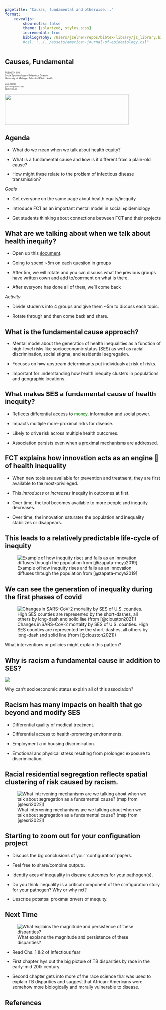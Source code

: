 ```yaml
---
pagetitle: "Causes, fundamental and otherwise..."
format: 
    revealjs:
        show-notes: false
        theme: [solarized, styles.scss]
        incremental: true
        bibliography: /Users/jzelner/repos/bibtex-library/jz_library.bib
        #csl: "../../assets/american-journal-of-epidemiology.csl"
---
```


## Causes, Fundamental
<div class="paddeddiv">
  <p style="font-size:0.5em; text-align: left;">
      PUBHLTH 405  
      Social Epidemiology of Infectious Disease  
      University of Michigan School of Public Health
      <br><br>
      Jon Zelner  
      `jzelner@umich.edu`  
      [`epibayes.io`](https://epibayes.io) 
    </p>
</div>

![](../images/epid_logo.png){.absolute bottom=0 right=50 width="400" height="100"}

## Agenda

- What do we mean when we talk about <span class="alert">health equity</span>? 

- What is a <span class="alert">fundamental cause</span> and how is it different from a plain-old cause?

- How might these relate to the problem of <span class="alert">infectious disease transmission</span>?

:::{.notes}

*Goals*

- Get everyone on the same page about health equity/inequity

- Introduce FCT as an important mental model in social epidemiology

- Get students thinking about connections between FCT and their projects

:::

## What are we talking about when we talk about health inequity?

- Open up this [document](https://docs.google.com/document/d/1iuN_MhT-Jh2uVQj_raZcUnKJKfwAgLkzhRWARtGLEkk/edit?usp=sharing).

- Going to spend ~5m on each question in groups

- After 5m, we will rotate and you can discuss what the previous groups have written down and add to/comment on what is there.

- After everyone has done all of them, we'll come back

:::{.notes}

*Activity*

- Divide students into 4 groups and give them ~5m to discuss each topic.

- Rotate through and then come back and share. 

:::


## What is the <span class="alert">fundamental cause</span> approach?

- Mental model about the generation of health inequalities as a function of high-level risks like <span class="alert">socioeconomic status</span> (SES) as well as racial discrimination, social stigma, and residential segregation.

- Focuses on how upstream determinants put individuals <span class="alert">at risk of risks</span>.

- Important for understanding how health inequity <span class="alert">clusters</span> in populations and geographic locations.

## What makes <span class="alert">SES</span> a fundamental cause of health inequity?

- Reflects differential access to <span style="color: green;">money</span>, information and social <span class="alert">power</span>.

- Impacts <span class="alert">multiple</span> more-proximal risks for disease.

- Likely to drive risk across <span class="alert">multiple</span> health outcomes.

- Association <span class="alert">persists</span> even when a <span class="alert">proximal mechanisms</span> are addressed.


## FCT explains how innovation acts as an engine 🛫 of health inequality

- When new tools are available for prevention and treatment, they are first available to the most-privileged.

- This *introduces* or *increases* inequity in outcomes at first.

- Over time, the tool becomes available to more people and inequity decreases.

- Over time, the innovation saturates the population and inequality stabilizes or disappears.

## This leads to a relatively predictable <span class="alert">life-cycle</span> of inequity

![Example of how inequity rises and falls as an innovation diffuses through the population from [@zapata-moya2019]](../images/20220927140730.png)  


## We can see the <span class="alert">generation of inequality</span> during the first phases of covid

![Changes in SARS-CoV-2 mortality by SES of U.S. counties. High SES counties are represented by the short-dashes, all others by long-dash and solid line (from [@clouston2021])](../images/20220927141521.png)  

:::{.fragment}
What interventions or policies might explain this pattern?
:::

## Why is racism a fundamental cause <span class="alert">in addition</span> to SES? 

:::{.fragment}
![](../images/phelan_link_residential.png)

Why can't <span class="alert">socioeconomic status</span> explain all of this association?
:::


## Racism has many impacts on health that <span class="alert">go beyond and modify</span> SES

- Differential <span class="alert">quality</span> of medical treatment.

- Differential access to health-promoting <span class="alert">environments</span>.

- Employment and housing <span class="alert">discrimination</span>. 

- Emotional and physical <span class="alert">stress</span> resulting from prolonged exposure to discrimination.

## Racial residential <span class="alert">segregation</span> reflects <span class="alert">spatial clustering of risk</span> caused by racism. 

![What intervening mechanisms are we talking about when we talk about segregation as a fundamental cause? (map from [@esri2022])](../images/uva_racial_dot_map.png)



## Starting to zoom out for your <span class="alert">configuration</span> project

- Discuss the big conclusions of your 'configuration' papers.

- Feel free to share/combine outputs.

- Identify axes of inequality in disease outcomes for your pathogen(s).

- Do you think inequality is a critical component of the configuration story for your pathogen? Why or why not?

- Describe potential <span class="alert">proximal</span> drivers of inequity.

## Next Time

![What explains the magnitude and persistence of these disparities?](../images/20220927143348.png)  

:::{.notes}

- Read Chs. 1 & 2 of Infectious fear

- First chapter lays out the big picture of TB disparities by race in the early-mid 20th century.

- Second chapter gets into more of the race science that was used to explain TB disparities and suggest that African-Americans were somehow more biologically and morally vulnerable to disease.

:::

## References
